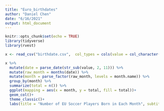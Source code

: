 ```yaml
---
title: "Euro_birthdates"
author: "Daniel Chen"
date: "6/16/2021"
output: html_document
---
```


```r
knitr::opts_chunk$set(echo = TRUE)
library(tidyverse)
library(rvest)
```

```r
x <- read_csv("birthdate.csv",  col_types = cols(value = col_character()))

x %>% 
  mutate(date = parse_date(str_sub(value, 2, 11))) %>% 
  mutate(raw_month = months(date)) %>% 
  mutate(month = parse_factor(raw_month, levels = month.name)) %>% 
  group_by(month) %>% 
  summarize(total = n()) %>% 
  ggplot(mapping = aes(x = month, y = total, fill = total))+
  geom_col()+
  theme_classic()+
  labs(title = "Number of EU Soccer Players Born in Each Month", subtitle = "There are more professional soccer players in the early part of the year", x = "Month", y = "Number of Players", caption = "Source: Wikipedia UEFA Euro 2020 squads")
  



```


